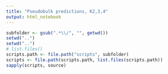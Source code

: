 ```yaml
---
title: "Pseudobulk predictions, K2,3,4"
output: html_notebook
---
```


```r
subfolder <- gsub(".*\\/", "", getwd())
setwd("..")
setwd("..")
# list.files()
scripts.path <- file.path("scripts", subfolder)
scripts <- file.path(scripts.path, list.files(scripts.path))
sapply(scripts, source)
```